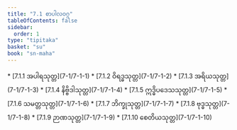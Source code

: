 ```yaml
---
title: "7.1 စာပါလဝဂ္ဂ"
tableOfContents: false
sidebar:
  order: 1
type: "tipitaka"
basket: "su"
book: "sn-maha"
---
```



<DynamicBreadcrumb />



<TableOfContents book="sn-maha" section="7.1">
* [7.1.1 အပါရသုတ္တ](7-1/7-1-1)
* [7.1.2 ဝိရဒ္ဓသုတ္တ](7-1/7-1-2)
* [7.1.3 အရိယသုတ္တ](7-1/7-1-3)
* [7.1.4 နိဗ္ဗိဒါသုတ္တ](7-1/7-1-4)
* [7.1.5 ဣဒ္ဓိပဒေသသုတ္တ](7-1/7-1-5)
* [7.1.6 သမတ္တသုတ္တ](7-1/7-1-6)
* [7.1.7 ဘိက္ခုသုတ္တ](7-1/7-1-7)
* [7.1.8 ဗုဒ္ဓသုတ္တ](7-1/7-1-8)
* [7.1.9 ဉာဏသုတ္တ](7-1/7-1-9)
* [7.1.10 စေတိယသုတ္တ](7-1/7-1-10)
</TableOfContents>